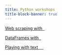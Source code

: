 ```yaml
---
title: Python workshops
title-block-banner: true
---
```


:::{layout="[5, 5, 5, -5]"}

:::{.card .mb-3}

:::{.card-body2}

[Web scraping with &nbsp;![](img/logo_python.svg){width="1.1em" fig-alt="noshadow"}](ws_webscraping.qmd){.card-title-ws .stretched-link}

:::

:::

:::{.card .mb-3}

:::{.card-body2}

[DataFrames with &nbsp;![](img/logo_pandas.svg.png){width="0.9em" fig-alt="noshadow"}](ws_pandas.qmd){.card-title-ws .stretched-link}

:::

:::

:::{.card .mb-3}

:::{.card-body2}

[Playing with text &emsp;](ws_text.qmd){.card-title-ws .stretched-link}

:::

:::

:::
